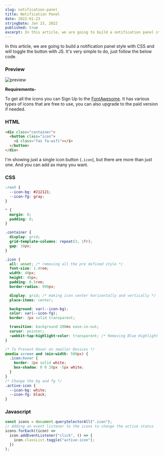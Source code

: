 ```yaml
---
slug: notification-panel
title: Notification Panel
date: 2022-01-23
stringDate: Jan 23, 2022
published: true
excerpt: In this article, we are going to build a notification panel style with CSS and will toggle the button with JS. It's very simple to do.
---
```


In this article, we are going to build a notification panel style with CSS and will toggle the button with JS. It's very simple to do, just follow the below code.

### Preview

![preview](https://imgur.com/S60LlTA.png)

**Requirements-**

To get all the icons you can Sign Up to the [FontAwesome](https://fontawesome.com/). It has various types of icons that are free to use, you can also upgrade to the paid version if needed.

### HTML

```html
<div class="container">
  <button class="icon">
    <i class="fas fa-wifi"></i>
  </button>
</div>
```

I'm showing just a single icon button (`.icon`), but there are more than just one. And you can add as many you want.

### CSS

```css
:root {
  --icon-bg: #212121;
  --icon-fg: gray;
}

* {
  margin: 0;
  padding: 0;
}

.container {
  display: grid;
  grid-template-columns: repeat(3, 1fr);
  gap: 10px;
}

.icon {
  all: unset; /* removing all the pre defined style */
  font-size: 1.4rem;
  width: 40px;
  height: 40px;
  padding: 0.5rem;
  border-radius: 999px;

  display: grid; /* making icon center horizontally and vertically */
  place-items: center;

  background: var(--icon-bg);
  color: var(--icon-fg);
  border: 2px solid transparent;

  transition: background 200ms ease-in-out;
  cursor: pointer;
  -webkit-tap-highlight-color: transparent; /* Removing Blue Highlight box */
}

/* To Prevent Hover on smaller Devices */
@media screen and (min-width: 500px) {
  .icon:hover {
    border: 2px solid white;
    box-shadow: 0 0 20px -5px white;
  }
}
/* Change the bg and fg */
.active-icon {
  --icon-bg: white;
  --icon-fg: black;
}
```

### Javascript

```js
const icons = document.querySelectorAll(".icon");
// Adding an event listener to the icons to change the active status
icons.forEach((icon) =>
  icon.addEventListener("click", () => {
    icon.classList.toggle("active-icon");
  })
);
```

<Codepen id="QWqeOjg" />
